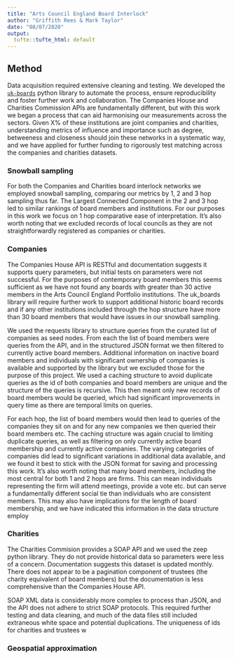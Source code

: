 ```yaml
---
title: "Arts Council England Board Interlock"
author: "Griffith Rees & Mark Taylor"
date: "08/07/2020"
output:
  tufte::tufte_html: default
---
```


## Method

Data acquisition required extensive cleaning and testing. We developed the [`uk-boards`](https://pypi.org/project/uk-boards/) python library to automate the process, ensure reproducibility and foster further work and collaboration. The Companies House and Charities Commission APIs are fundamentally different, but with this work we began a process that can aid harmonising our measurements across the sectors. Given X% of these institutions are joint companies and charities, understanding metrics of influence and importance such as degree, betweeness and closeness should join these networks in a systematic way, and we have applied for further funding to rigorously test matching across the companies and charities datasets.

### Snowball sampling

For both the Companies and Charities board interlock networks we employed snowball sampling, comparing our metrics by 1, 2 and 3 hop sampling thus far. The Largest Connected Component in the 2 and 3 hop led to similar rankings of board members and institutions. <!--THIS NEEDS CHECKING--> For our purposes in this work we focus on 1 hop comparative ease of interpretation. It’s also worth noting that we excluded records of local councils as they are not straightforwardly registered as companies or charities.

### Companies

The Companies House API is RESTful and documentation suggests it supports query parameters, but initial tests on parameters were not successful. For the purposes of contemporary board members this seems sufficient as we have not found any boards with greater than 30 active members in the Arts Council England Portfolio institutions. The uk_boards library will require further work to support additional historic board records and if any other institutions included through the hop structure have more than 30 board members that would have issues in our snowball sampling.

We used the requests library to structure queries from the curated list of companies as seed nodes. From each the list of board members were queries from the API, and in the structured JSON format we then filtered to currently active board members. Additional information on inactive board members and individuals with significant ownership of companies is available and supported by the library but we excluded those for the purpose of this project. We used a caching structure to avoid duplicate queries as the id of both companies and board members are unique and the structure of the queries is recursive. This then meant only new records of board members would be queried, which had significant improvements in query time as there are temporal limits on queries.

For each hop, the list of board members would then lead to queries of the companies they sit on and for any new companies we then queried their board members etc. The caching structure was again crucial to limiting duplicate queries, as well as filtering on only currently active board membership and currently active companies. The varying categories of companies did lead to significant variations in additional data available, and we found it best to stick with the JSON format for saving and processing this work.
It’s also worth noting that many board members, including the most central for both 1 and 2 hops are firms. This can mean individuals representing the firm will attend meetings, provide a vote etc. but can serve a fundamentally different social tie than individuals who are consistent members. This may also have implications for the length of board membership, and we have indicated this information in the data structure employ

### Charities

The Charities Commision provides a SOAP API and we used the zeep python library. They do not provide historical data so parameters were less of a concern. Documentation suggests this dataset is updated monthly. There does not appear to be a pagination component of trustees (the charity equivalent of board members) but the documentation is less comprehensive than the Companies House API.

SOAP XML data is considerably more complex to process than JSON, and the API does not adhere to strict SOAP protocols. This required further testing and data cleaning, and much of the data files still included extraneous white space and potential duplications. The uniqueness of ids for charities and trustees w

### Geospatial approximation

